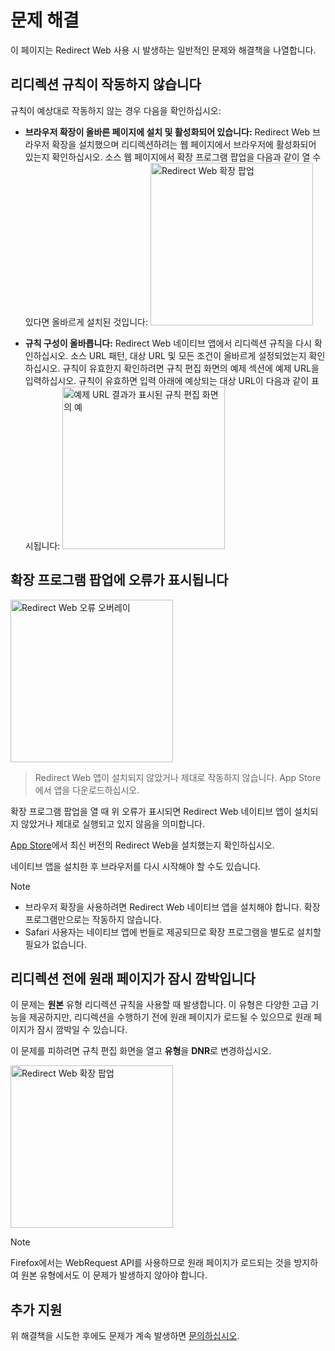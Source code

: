 
# 문제 해결

이 페이지는 Redirect Web 사용 시 발생하는 일반적인 문제와 해결책을 나열합니다.

<TOCInline toc={toc} />

## 리디렉션 규칙이 작동하지 않습니다

규칙이 예상대로 작동하지 않는 경우 다음을 확인하십시오:

- **브라우저 확장이 올바른 페이지에 설치 및 활성화되어 있습니다:** Redirect Web 브라우저 확장을 설치했으며 리디렉션하려는 웹 페이지에서 브라우저에 활성화되어 있는지 확인하십시오. 소스 웹 페이지에서 확장 프로그램 팝업을 다음과 같이 열 수 있다면 올바르게 설치된 것입니다:
    <Image src={ExtensionPopup} alt="Redirect Web 확장 팝업" width="260" hasShadow/>

- **규칙 구성이 올바릅니다:** Redirect Web 네이티브 앱에서 리디렉션 규칙을 다시 확인하십시오. 소스 URL 패턴, 대상 URL 및 모든 조건이 올바르게 설정되었는지 확인하십시오. 규칙이 유효한지 확인하려면 규칙 편집 화면의 예제 섹션에 예제 URL을 입력하십시오. 규칙이 유효하면 입력 아래에 예상되는 대상 URL이 다음과 같이 표시됩니다:
    <Image src={RuleEditExampleResult} alt="예제 URL 결과가 표시된 규칙 편집 화면의 예" width="260" hasShadow/>

## 확장 프로그램 팝업에 오류가 표시됩니다

<Image src={ErrorOverlay} alt="Redirect Web 오류 오버레이" width="260" hasShadow hasRoundedCorners/>

> Redirect Web 앱이 설치되지 않았거나 제대로 작동하지 않습니다.
> App Store에서 앱을 다운로드하십시오.

확장 프로그램 팝업을 열 때 위 오류가 표시되면 Redirect Web 네이티브 앱이 설치되지 않았거나 제대로 실행되고 있지 않음을 의미합니다.

[App Store](https://apps.apple.com/app/id1571283503)에서 최신 버전의 Redirect Web을 설치했는지 확인하십시오.

네이티브 앱을 설치한 후 브라우저를 다시 시작해야 할 수도 있습니다.

> [!NOTE]
> * 브라우저 확장을 사용하려면 Redirect Web 네이티브 앱을 설치해야 합니다. 확장 프로그램만으로는 작동하지 않습니다.
> * Safari 사용자는 네이티브 앱에 번들로 제공되므로 확장 프로그램을 별도로 설치할 필요가 없습니다.

## 리디렉션 전에 원래 페이지가 잠시 깜박입니다

이 문제는 **원본** 유형 리디렉션 규칙을 사용할 때 발생합니다. 이 유형은 다양한 고급 기능을 제공하지만, 리디렉션을 수행하기 전에 원래 페이지가 로드될 수 있으므로 원래 페이지가 잠시 깜박일 수 있습니다.

이 문제를 피하려면 규칙 편집 화면을 열고 **유형**을 **DNR**로 변경하십시오.

<Image src={EditRuleDnr} alt="Redirect Web 확장 팝업" height="260" hasShadow hasRoundedCorners/>

> [!NOTE]
> Firefox에서는 WebRequest API를 사용하므로 원래 페이지가 로드되는 것을 방지하여 원본 유형에서도 이 문제가 발생하지 않아야 합니다.

## 추가 지원

위 해결책을 시도한 후에도 문제가 계속 발생하면 [문의하십시오](./contact-us).